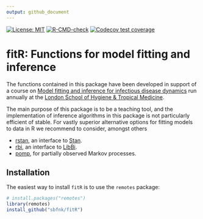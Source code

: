 ```yaml
---
output: github_document
---
```


[![License: MIT](https://img.shields.io/badge/License-MIT-yellow.svg)](https://opensource.org/license/mit/)
[![R-CMD-check](https://github.com/sbfnk/fitR/actions/workflows/R-CMD-check.yaml/badge.svg)](https://github.com/sbfnk/fitR/actions/workflows/R-CMD-check.yaml)
[![Codecov test coverage](https://codecov.io/gh/sbfnk/fitR/branch/main/graph/badge.svg)](https://app.codecov.io/gh/sbfnk/fitR?branch=main)

fitR: Functions for model fitting and inference
====

The functions contained in this package have been developed in support of a course on [Model fitting and inference for infectious disease dynamics](http://sbfnk.github.io/mfiidd/) run annually at the [London School of Hygiene & Tropical Medicine](https://www.lshtm.ac.uk). 

The main purpose of this package is to be a teaching tool, and the implementation of inference algorithms in this package is not particularly efficient of stable. For vastly superior alternative options for fitting models to data in R we recommend to consider, amongst others

- [rstan](https://github.com/stan-dev/rstan), an interface to [Stan](https://mc-stan.org/).
- [rbi](https://github.com/sbfnk/RBi), an interface to [LibBi](https://libbi.org/).
- [pomp](https://github.com/kingaa/pomp), for partially observed Markov processes.

## Installation
The easiest way to install `fitR` is to use the `remotes` package:

```r
# install.packages("remotes")
library(remotes)
install_github("sbfnk/fitR")
```
